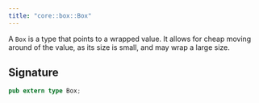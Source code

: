 ```yaml
---
title: "core::box::Box"
---
```


A `Box` is a type that points to a wrapped value.
It allows for cheap moving around of the value, as its size is small, and may wrap a large size.



## Signature

```rust
pub extern type Box;
```




